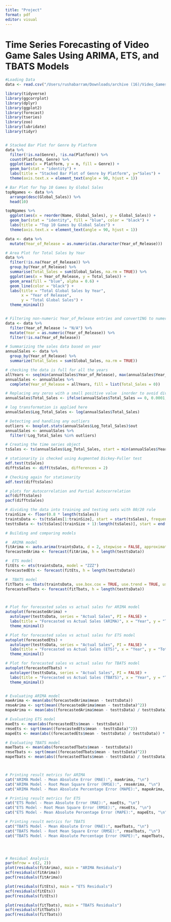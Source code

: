 ```yaml
---
title: "Project"
format: pdf
editor: visual
---
```


# Time Series Forecasting of Video Game Sales Using ARIMA, ETS, and TBATS Models

```r

#Loading Data
data <- read.csv("/Users/rushabarram/Downloads/archive (16)/Video_Games_Sales_as_at_22_Dec_2016.csv")

library(tidyverse)
library(ggcorrplot)
library(dplyr)
library(ggplot2)
library(forecast)
library(tseries)
library(zoo)
library(lubridate)
library(tidyr)


# Stacked Bar Plot for Genre by Platform
data %>% 
  filter(!is.na(Genre), !is.na(Platform)) %>%
  count(Platform, Genre) %>%
  ggplot(aes(x = Platform, y = n, fill = Genre)) + 
  geom_bar(stat = "identity") + 
  labs(title = "Stacked Bar Plot of Genre by Platform", y="Sales") + 
  theme(axis.text.x = element_text(angle = 90, hjust = 1))

# Bar Plot for Top 10 Games by Global Sales
topNgames <- data %>%
  arrange(desc(Global_Sales)) %>%
  head(10)

topNgames %>% 
  ggplot(aes(x = reorder(Name, Global_Sales), y = Global_Sales)) + 
  geom_bar(stat = "identity", fill = "blue", color = "black") + 
  labs(title = "Top 10 Games by Global Sales") + 
  theme(axis.text.x = element_text(angle = 90, hjust = 1))

data <- data %>%
  mutate(Year_of_Release = as.numeric(as.character(Year_of_Release)))

# Area Plot for Total Sales by Year
data %>%
  filter(!is.na(Year_of_Release)) %>%
  group_by(Year_of_Release) %>%
  summarise(Total_Sales = sum(Global_Sales, na.rm = TRUE)) %>%
  ggplot(aes(x = Year_of_Release, y = Total_Sales)) +
  geom_area(fill = "blue", alpha = 0.6) +
  geom_line(color = "black") +
  labs(title = "Total Global Sales by Year",
       x = "Year of Release",
       y = "Total Global Sales") +
  theme_minimal()


# Filtering non-numeric Year_of_Release entries and convertING to numeric
data <- data %>%
  filter(Year_of_Release != "N/A") %>%
  mutate(Year = as.numeric(Year_of_Release)) %>%
  filter(!is.na(Year_of_Release))

# Summarizing the sales data based on year
annualSales <- data %>%
  group_by(Year_of_Release) %>%
  summarize(Total_Sales = sum(Global_Sales, na.rm = TRUE))

# checking the data is full for all the years
allYears <- seq(min(annualSales$Year_of_Release), max(annualSales$Year_of_Release))
annualSales <- annualSales %>%
  complete(Year_of_Release = allYears, fill = list(Total_Sales = 0))

# Replacing any zeros with a small positive value  inorder to avoid division by zero  error in MAPE calculation
annualSales$Total_Sales <- ifelse(annualSales$Total_Sales == 0, 0.0001, annualSales$Total_Sales)

# log transformation is applied here
annualSales$Log_Total_Sales <- log(annualSales$Total_Sales)

# Detecting and handling any outliers
outliers <- boxplot.stats(annualSales$Log_Total_Sales)$out
annualSales <- annualSales %>%
  filter(!Log_Total_Sales %in% outliers)

# Creating the time series object
tsSales <- ts(annualSales$Log_Total_Sales, start = min(annualSales$Year_of_Release), frequency = 1)

# stationarity is checked using Augmented Dickey-Fuller test
adf.test(tsSales)
difftsSales <- diff(tsSales, differences = 2)

# Checking again for stationarity
adf.test(difftsSales)

# plots for Autocorrelation and Partial Autocorrelation 
acf(difftsSales)
pacf(difftsSales)

# dividing the data into training and testing sets with 80/20 rule
trainSize <- floor(0.8 * length(tsSales))
traintsData <- ts(tsSales[1:trainSize], start = start(tsSales), frequency = frequency(tsSales))
testtsData <- ts(tsSales[(trainSize + 1):length(tsSales)], start = end(traintsData) + 1, frequency = frequency(tsSales))

# Building and comparing models

#  ARIMA model
fitArima <- auto.arima(traintsData, d = 2, stepwise = FALSE, approximation = FALSE)
forecastedArima <- forecast(fitArima, h = length(testtsData))

#  ETS model
fitEts <- ets(traintsData, model = "ZZZ")
forecastedEts <- forecast(fitEts, h = length(testtsData))

#  TBATS model 
fitTbats <- tbats(traintsData, use.box.cox = TRUE, use.trend = TRUE, use.damped.trend = TRUE)
forecastedTbats <- forecast(fitTbats, h = length(testtsData))



# Plot for forecasted sales vs actual sales for ARIMA model
autoplot(forecastedArima) +
  autolayer(testtsData, series = "Actual Sales", PI = FALSE) +
  labs(title = "Forecasted vs Actual Sales (ARIMA)", x = "Year", y = "Total Sales (Log Scale)") +
  theme_minimal()

# Plot for forecasted sales vs actual sales for ETS model
autoplot(forecastedEts) +
  autolayer(testtsData, series = "Actual Sales", PI = FALSE) +
  labs(title = "Forecasted vs Actual Sales (ETS)", x = "Year", y = "Total Sales (Log Scale)") +
  theme_minimal()

# Plot for forecasted sales vs actual sales for TBATS model
autoplot(forecastedTbats) +
  autolayer(testtsData, series = "Actual Sales", PI = FALSE) +
  labs(title = "Forecasted vs Actual Sales (TBATS)", x = "Year", y = "Total Sales (Log Scale)") +
  theme_minimal()


# Evaluating ARIMA model
maeArima <- mean(abs(forecastedArima$mean - testtsData))
rmseArima <- sqrt(mean((forecastedArima$mean - testtsData)^2))
mapeArima <- mean(abs((forecastedArima$mean - testtsData) / testtsData)) * 100

# Evaluating ETS model
maeEts <- mean(abs(forecastedEts$mean - testtsData))
rmseEts <- sqrt(mean((forecastedEts$mean - testtsData)^2))
mapeEts <- mean(abs((forecastedEts$mean - testtsData) / testtsData)) * 100

# Evaluating TBATS model
maeTbats <- mean(abs(forecastedTbats$mean - testtsData))
rmseTbats <- sqrt(mean((forecastedTbats$mean - testtsData)^2))
mapeTbats <- mean(abs((forecastedTbats$mean - testtsData) / testtsData)) * 100



# Printing result metrics for ARIMA
cat("ARIMA Model - Mean Absolute Error (MAE):", maeArima, "\n")
cat("ARIMA Model - Root Mean Square Error (RMSE):", rmseArima, "\n")
cat("ARIMA Model - Mean Absolute Percentage Error (MAPE):", mapeArima, "\n")

# Printing result metrics for ETS
cat("ETS Model - Mean Absolute Error (MAE):", maeEts, "\n")
cat("ETS Model - Root Mean Square Error (RMSE):", rmseEts, "\n")
cat("ETS Model - Mean Absolute Percentage Error (MAPE):", mapeEts, "\n")

# Printing result metrics for TBATS
cat("TBATS Model - Mean Absolute Error (MAE):", maeTbats, "\n")
cat("TBATS Model - Root Mean Square Error (RMSE):", rmseTbats, "\n")
cat("TBATS Model - Mean Absolute Percentage Error (MAPE):", mapeTbats, "\n")




# Residual Analysis
par(mfrow = c(2, 2))
plot(residuals(fitArima), main = "ARIMA Residuals")
acf(residuals(fitArima))
pacf(residuals(fitArima))

plot(residuals(fitEts), main = "ETS Residuals")
acf(residuals(fitEts))
pacf(residuals(fitEts))

plot(residuals(fitTbats), main = "TBATS Residuals")
acf(residuals(fitTbats))
pacf(residuals(fitTbats))


```
